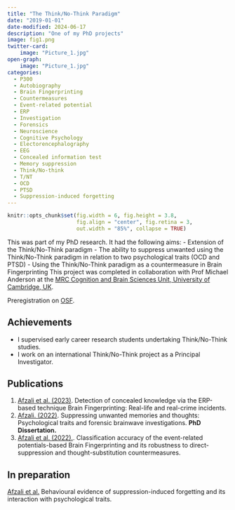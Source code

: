 ```yaml
---
title: "The Think/No-Think Paradigm"
date: "2019-01-01"
date-modified: 2024-06-17
description: "One of my PhD projects"
image: fig1.png
twitter-card: 
    image: "Picture_1.jpg"
open-graph: 
    image: "Picture_1.jpg"
categories:
  - P300
  - Autobiography
  - Brain Fingerprinting
  - Countermeasures
  - Event-related potential
  - ERP
  - Investigation
  - Forensics
  - Neuroscience
  - Cognitive Psychology
  - Electorencephalography
  - EEG
  - Concealed information test
  - Memory suppression
  - Think/No-think
  - T/NT
  - OCD
  - PTSD
  - Suppression-induced forgetting
---
```


```r
knitr::opts_chunk$set(fig.width = 6, fig.height = 3.8,
                      fig.align = "center", fig.retina = 3,
                      out.width = "85%", collapse = TRUE)
```

This was part of my PhD research. It had the following aims:
-   Extension of the Think/No-Think paradigm 
-   The ability to suppress unwanted using the Think/No-Think paradigm in relation to two psychological traits (OCD and PTSD)
-   Using the Think/No-Think paradigm as a countermeasure in Brain Fingerprinting
This project was completed in collaboration with Prof Michael Anderson at the [MRC Cognition and Brain Sciences Unit, University of Cambridge, UK](https://www.mrc-cbu.cam.ac.uk).


Preregistration on [OSF](https://osf.io/zdb8u).

## Achievements

-   I supervised early career research students undertaking Think/No-Think studies.
-   I work on an international Think/No-Think project as a Principal Investigator.

## Publications

1.    [Afzali et al. (2023)](https://usman-afzali.github.io/web3/publications/articles/afzali-BFP-replication-2022/index.html). Detection of concealed knowledge via the ERP-based technique Brain Fingerprinting: Real-life and real-crime incidents.
2.    [Afzali. (2022)](https://usman-afzali.github.io/web2/publications/dissertation/dissertation/index.html). Suppressing unwanted memories and thoughts: Psychological traits and forensic brainwave investigations. **PhD Dissertation.**
3.    [Afzali et al. (2022).](https://usman-afzali.github.io/web3/publications/articles/afzali-BFP-countermeasures-2023/index.html). Classification accuracy of the event-related potentials-based Brain Fingerprinting and its robustness to direct-suppression and thought-substitution countermeasures.


## In preparation

[Afzali et al.](https://usman-afzali.github.io/web2/publications/in-prep/afzali-TNT-2023/index.html) Behavioural evidence of suppression-induced forgetting and its interaction with psychological traits.

